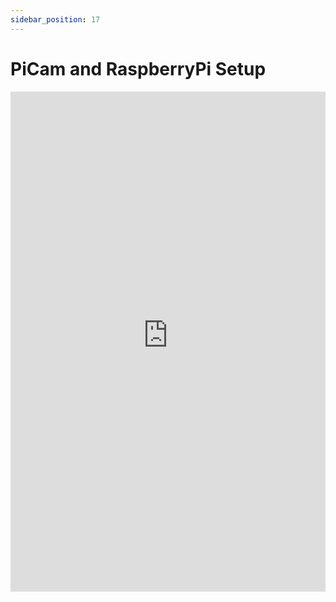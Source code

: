```yaml
---
sidebar_position: 17
---
```


# PiCam and RaspberryPi Setup

<embed
      src="https://redback-operations.github.io/redback-documentation/pdf/PiCam-and-RaspberryPi-setup.pdf"
      type="application/pdf"
      width="100%"
      height="800px"
/>